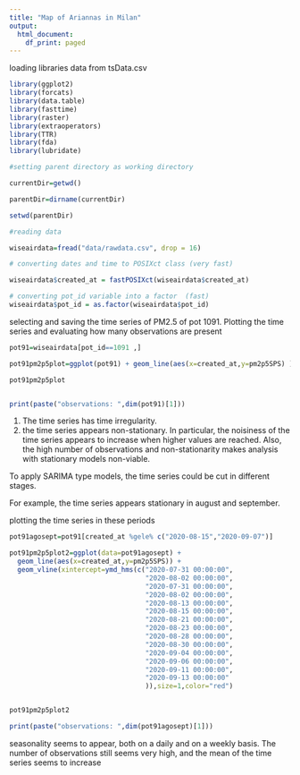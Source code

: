 ```yaml
---
title: "Map of Ariannas in Milan"
output:
  html_document:
    df_print: paged
---
```



loading libraries data from tsData.csv


```r
library(ggplot2)
library(forcats)
library(data.table)
library(fasttime)
library(raster)
library(extraoperators)
library(TTR)
library(fda)
library(lubridate)

#setting parent directory as working directory

currentDir=getwd()

parentDir=dirname(currentDir)

setwd(parentDir)

#reading data

wiseairdata=fread("data/rawdata.csv", drop = 16)

# converting dates and time to POSIXct class (very fast)

wiseairdata$created_at = fastPOSIXct(wiseairdata$created_at)

# converting pot_id variable into a factor  (fast)
wiseairdata$pot_id = as.factor(wiseairdata$pot_id)


```

selecting and saving the time series of PM2.5 of pot 1091.
Plotting the time series and evaluating how many observations are present

```r

pot91=wiseairdata[pot_id==1091 ,]

pot91pm2p5plot=ggplot(pot91) + geom_line(aes(x=created_at,y=pm2p5SPS) )

pot91pm2p5plot


print(paste("observations: ",dim(pot91)[1]))

```

1) The time series has time irregularity.
2) the time series appears non-stationary.
In particular, the noisiness of the time series appears to increase when higher values are reached.
Also, the high number of observations and non-stationarity makes analysis with stationary models non-viable.

To apply SARIMA type models, the time series could be cut in different stages.

For example, the time series appears stationary in august and september.

plotting the time series in these periods

```r


pot91agosept=pot91[created_at %gele% c("2020-08-15","2020-09-07")]

pot91pm2p5plot2=ggplot(data=pot91agosept) +
  geom_line(aes(x=created_at,y=pm2p5SPS)) + 
  geom_vline(xintercept=ymd_hms(c("2020-07-31 00:00:00",
                                  "2020-08-02 00:00:00",
                                  "2020-07-31 00:00:00",
                                  "2020-08-02 00:00:00",
                                  "2020-08-13 00:00:00",
                                  "2020-08-15 00:00:00",
                                  "2020-08-21 00:00:00",
                                  "2020-08-23 00:00:00",
                                  "2020-08-28 00:00:00",
                                  "2020-08-30 00:00:00",
                                  "2020-09-04 00:00:00",
                                  "2020-09-06 00:00:00",
                                  "2020-09-11 00:00:00",
                                  "2020-09-13 00:00:00"
                                  )),size=1,color="red")


pot91pm2p5plot2

print(paste("observations: ",dim(pot91agosept)[1]))

```

seasonality seems to appear, both on a daily and on a weekly basis. 
The number of observations still seems very high, and the mean of the time series seems to increase 






